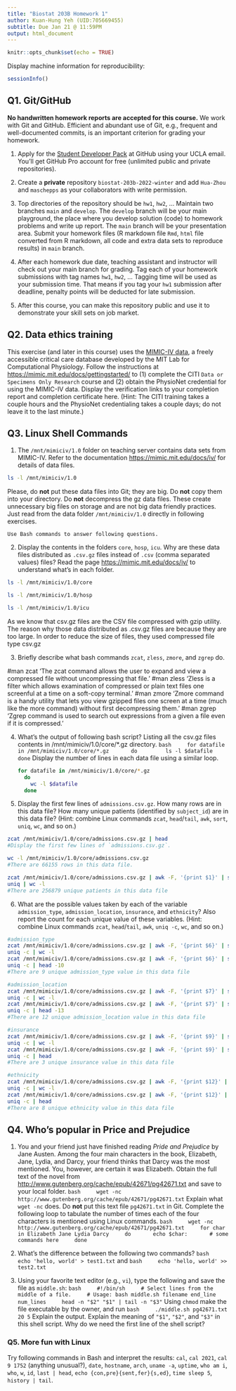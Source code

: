 ```yaml
---
title: "Biostat 203B Homework 1"
author: Kuan-Hung Yeh (UID:705669455)
subtitle: Due Jan 21 @ 11:59PM
output: html_document
---
```


```r
knitr::opts_chunk$set(echo = TRUE)
```

Display machine information for reproducibility:
```r
sessionInfo()
```

## Q1. Git/GitHub

**No handwritten homework reports are accepted for this course.** We work with Git and GitHub. Efficient and abundant use of Git, e.g., frequent and well-documented commits, is an important criterion for grading your homework.

1. Apply for the [Student Developer Pack](https://education.github.com/pack) at GitHub using your UCLA email. You'll get GitHub Pro account for free (unlimited public and private repositories).

2. Create a **private** repository `biostat-203b-2022-winter` and add `Hua-Zhou` and `maschepps` as your collaborators with write permission.

3. Top directories of the repository should be `hw1`, `hw2`, ... Maintain two branches `main` and `develop`. The `develop` branch will be your main playground, the place where you develop solution (code) to homework problems and write up report. The `main` branch will be your presentation area. Submit your homework files (R markdown file `Rmd`, `html` file converted from R markdown, all code and extra data sets to reproduce results) in `main` branch.

4. After each homework due date, teaching assistant and instructor will check out your main branch for grading. Tag each of your homework submissions with tag names `hw1`, `hw2`, ... Tagging time will be used as your submission time. That means if you tag your `hw1` submission after deadline, penalty points will be deducted for late submission.

5. After this course, you can make this repository public and use it to demonstrate your skill sets on job market.

## Q2. Data ethics training

This exercise (and later in this course) uses the [MIMIC-IV data](https://mimic-iv.mit.edu), a freely accessible critical care database developed by the MIT Lab for Computational Physiology. Follow the instructions at <https://mimic.mit.edu/docs/gettingstarted/> to (1) complete the CITI `Data or Specimens Only Research` course and (2) obtain the PhysioNet credential for using the MIMIC-IV data. Display the verification links to your completion report and completion certificate here. (Hint: The CITI training takes a couple hours and the PhysioNet credentialing takes a couple days; do not leave it to the last minute.)

## Q3. Linux Shell Commands

1. The `/mnt/mimiciv/1.0` folder on teaching server contains data sets from MIMIC-IV. Refer to the documentation <https://mimic.mit.edu/docs/iv/> for details of data files.  
```bash
ls -l /mnt/mimiciv/1.0
```
Please, do **not** put these data files into Git; they are big. Do **not** copy them into your directory. Do **not** decompress the gz data files. These create unnecessary big files on storage and are not big data friendly practices. Just read from the data folder `/mnt/mimiciv/1.0` directly in following exercises. 

    Use Bash commands to answer following questions.

2. Display the contents in the folders `core`, `hosp`, `icu`. Why are these data files distributed as `.csv.gz` files instead of `.csv` (comma separated values) files? Read the page <https://mimic.mit.edu/docs/iv/> to understand what's in each folder.
```bash
ls -l /mnt/mimiciv/1.0/core
```
```bash
ls -l /mnt/mimiciv/1.0/hosp
```
```bash
ls -l /mnt/mimiciv/1.0/icu
```

As we know that csv.gz files are the CSV file compressed with gzip utility. The reason why those data distributed as .csv.gz files are because they are too large. In order to reduce the size of files, they used compressed file type csv.gz

3. Briefly describe what bash commands `zcat`, `zless`, `zmore`, and `zgrep` do.

#man zcat
'The zcat command allows the user to expand and view a compressed file without uncompressing that file.'
#man zless
'Zless is a filter which allows examination of compressed or plain text files one screenful at a time on a soft-copy terminal.'
#man zmore
'Zmore command is a handy utility that lets you view gzipped files one screen at a time (much like the more command) without first decompressing them.'
#man zgrep
'Zgrep command is used to search out expressions from a given a file even if it is compressed.'

4. What's the output of following bash script?
Listing all the csv.gz files contents in /mnt/mimiciv/1.0/core/*.gz directory. 
    ```bash
    for datafile in /mnt/mimiciv/1.0/core/*.gz
      do
        ls -l $datafile
      done
    ```
Display the number of lines in each data file using a similar loop.

    ```bash
    for datafile in /mnt/mimiciv/1.0/core/*.gz
      do
        wc -l $datafile
      done
    ```
5. Display the first few lines of `admissions.csv.gz`. How many rows are in this data file? How many unique patients (identified by `subject_id`) are in this data file? (Hint: combine Linux commands `zcat`, `head`/`tail`, `awk`, `sort`, `uniq`, `wc`, and so on.)
```bash
zcat /mnt/mimiciv/1.0/core/admissions.csv.gz | head
#Display the first few lines of `admissions.csv.gz`.
```
```bash
wc -l /mnt/mimiciv/1.0/core/admissions.csv.gz
#There are 66155 rows in this data file.
```
```bash
zcat /mnt/mimiciv/1.0/core/admissions.csv.gz | awk -F, '{print $1}' | sort |
uniq | wc -l
#There are 256879 unique patients in this data file
```
6. What are the possible values taken by each of the variable `admission_type`, `admission_location`, `insurance`, and `ethnicity`? Also report the count for each unique value of these variables. (Hint: combine Linux commands `zcat`, `head`/`tail`, `awk`, `uniq -c`, `wc`, and so on.)
```bash
#admission_type
zcat /mnt/mimiciv/1.0/core/admissions.csv.gz | awk -F, '{print $6}' | sort |
uniq -c | wc -l
zcat /mnt/mimiciv/1.0/core/admissions.csv.gz | awk -F, '{print $6}' | sort |
uniq -c | head -10
#There are 9 unique admission_type value in this data file
```
```bash
#admission_location
zcat /mnt/mimiciv/1.0/core/admissions.csv.gz | awk -F, '{print $7}' | sort |
uniq -c | wc -l
zcat /mnt/mimiciv/1.0/core/admissions.csv.gz | awk -F, '{print $7}' | sort |
uniq -c | head -13
#There are 12 unique admission_location value in this data file
```
```bash
#insurance
zcat /mnt/mimiciv/1.0/core/admissions.csv.gz | awk -F, '{print $9}' | sort |
uniq -c | wc -l
zcat /mnt/mimiciv/1.0/core/admissions.csv.gz | awk -F, '{print $9}' | sort |
uniq -c | head
#There are 3 unique insurance value in this data file
```
```bash
#ethnicity
zcat /mnt/mimiciv/1.0/core/admissions.csv.gz | awk -F, '{print $12}' | sort |
uniq -c | wc -l
zcat /mnt/mimiciv/1.0/core/admissions.csv.gz | awk -F, '{print $12}' | sort |
uniq -c | head
#There are 8 unique ethnicity value in this data file
```

## Q4. Who's popular in Price and Prejudice

1. You and your friend just have finished reading *Pride and Prejudice* by Jane Austen. Among the four main characters in the book, Elizabeth, Jane, Lydia, and Darcy, your friend thinks that Darcy was the most mentioned. You, however, are certain it was Elizabeth. Obtain the full text of the novel from <http://www.gutenberg.org/cache/epub/42671/pg42671.txt> and save to your local folder. 
    ```bash
    wget -nc http://www.gutenberg.org/cache/epub/42671/pg42671.txt
    ```
Explain what `wget -nc` does. Do **not** put this text file `pg42671.txt` in Git. Complete the following loop to tabulate the number of times each of the four characters is mentioned using Linux commands.
    ```bash
    wget -nc http://www.gutenberg.org/cache/epub/42671/pg42671.txt
    for char in Elizabeth Jane Lydia Darcy
    do
      echo $char:
      # some commands here
    done
    ```

2. What's the difference between the following two commands?
    ```bash
    echo 'hello, world' > test1.txt
    ```
    and
    ```bash
    echo 'hello, world' >> test2.txt
    ```

3. Using your favorite text editor (e.g., `vi`), type the following and save the file as `middle.sh`:
    ```bash
    #!/bin/sh
    # Select lines from the middle of a file.
    # Usage: bash middle.sh filename end_line num_lines
    head -n "$2" "$1" | tail -n "$3"
    ```
Using `chmod` make the file executable by the owner, and run 
    ```bash
    ./middle.sh pg42671.txt 20 5
    ```
Explain the output. Explain the meaning of `"$1"`, `"$2"`, and `"$3"` in this shell script. Why do we need the first line of the shell script?

### Q5. More fun with Linux

Try following commands in Bash and interpret the results: `cal`, `cal 2021`, `cal 9 1752` (anything unusual?), `date`, `hostname`, `arch`, `uname -a`, `uptime`, `who am i`, `who`, `w`, `id`, `last | head`, `echo {con,pre}{sent,fer}{s,ed}`, `time sleep 5`, `history | tail`.

